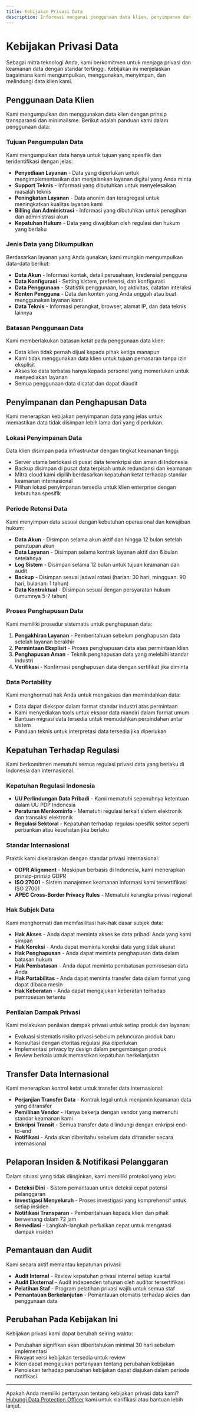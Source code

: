 ```yaml
---
title: Kebijakan Privasi Data
description: Informasi mengenai penggunaan data klien, penyimpanan dan penghapusan data, serta kepatuhan terhadap regulasi privasi yang berlaku
---
```


# Kebijakan Privasi Data

Sebagai mitra teknologi Anda, kami berkomitmen untuk menjaga privasi dan keamanan data dengan standar tertinggi. Kebijakan ini menjelaskan bagaimana kami mengumpulkan, menggunakan, menyimpan, dan melindungi data klien kami.

## Penggunaan Data Klien

Kami mengumpulkan dan menggunakan data klien dengan prinsip transparansi dan minimalisme. Berikut adalah panduan kami dalam penggunaan data:

### Tujuan Pengumpulan Data

Kami mengumpulkan data hanya untuk tujuan yang spesifik dan teridentifikasi dengan jelas:

- **Penyediaan Layanan** - Data yang diperlukan untuk mengimplementasikan dan menjalankan layanan digital yang Anda minta
- **Support Teknis** - Informasi yang dibutuhkan untuk menyelesaikan masalah teknis
- **Peningkatan Layanan** - Data anonim dan teragregasi untuk meningkatkan kualitas layanan kami
- **Billing dan Administrasi** - Informasi yang dibutuhkan untuk penagihan dan administrasi akun
- **Kepatuhan Hukum** - Data yang diwajibkan oleh regulasi dan hukum yang berlaku

### Jenis Data yang Dikumpulkan

Berdasarkan layanan yang Anda gunakan, kami mungkin mengumpulkan data-data berikut:

- **Data Akun** - Informasi kontak, detail perusahaan, kredensial pengguna
- **Data Konfigurasi** - Setting sistem, preferensi, dan konfigurasi
- **Data Penggunaan** - Statistik penggunaan, log aktivitas, catatan interaksi 
- **Konten Pengguna** - Data dan konten yang Anda unggah atau buat menggunakan layanan kami
- **Data Teknis** - Informasi perangkat, browser, alamat IP, dan data teknis lainnya

### Batasan Penggunaan Data

Kami memberlakukan batasan ketat pada penggunaan data klien:

- Data klien tidak pernah dijual kepada pihak ketiga manapun
- Kami tidak menggunakan data klien untuk tujuan pemasaran tanpa izin eksplisit
- Akses ke data terbatas hanya kepada personel yang memerlukan untuk menyediakan layanan
- Semua penggunaan data dicatat dan dapat diaudit

## Penyimpanan dan Penghapusan Data

Kami menerapkan kebijakan penyimpanan data yang jelas untuk memastikan data tidak disimpan lebih lama dari yang diperlukan.

### Lokasi Penyimpanan Data

Data klien disimpan pada infrastruktur dengan tingkat keamanan tinggi:

- Server utama berlokasi di pusat data terenkripsi dan aman di Indonesia
- Backup disimpan di pusat data terpisah untuk redundansi dan keamanan
- Mitra cloud kami dipilih berdasarkan kepatuhan ketat terhadap standar keamanan internasional
- Pilihan lokasi penyimpanan tersedia untuk klien enterprise dengan kebutuhan spesifik

### Periode Retensi Data

Kami menyimpan data sesuai dengan kebutuhan operasional dan kewajiban hukum:

- **Data Akun** - Disimpan selama akun aktif dan hingga 12 bulan setelah penutupan akun
- **Data Layanan** - Disimpan selama kontrak layanan aktif dan 6 bulan setelahnya
- **Log Sistem** - Disimpan selama 12 bulan untuk tujuan keamanan dan audit
- **Backup** - Disimpan sesuai jadwal rotasi (harian: 30 hari, mingguan: 90 hari, bulanan: 1 tahun)
- **Data Kontraktual** - Disimpan sesuai dengan persyaratan hukum (umumnya 5-7 tahun)

### Proses Penghapusan Data

Kami memiliki prosedur sistematis untuk penghapusan data:

1. **Pengakhiran Layanan** - Pemberitahuan sebelum penghapusan data setelah layanan berakhir
2. **Permintaan Eksplisit** - Proses penghapusan data atas permintaan klien
3. **Penghapusan Aman** - Teknik penghapusan data yang melebihi standar industri
4. **Verifikasi** - Konfirmasi penghapusan data dengan sertifikat jika diminta

### Data Portability

Kami menghormati hak Anda untuk mengakses dan memindahkan data:

- Data dapat diekspor dalam format standar industri atas permintaan
- Kami menyediakan tools untuk ekspor data mandiri dalam format umum
- Bantuan migrasi data tersedia untuk memudahkan perpindahan antar sistem
- Panduan teknis untuk interpretasi data tersedia jika diperlukan

## Kepatuhan Terhadap Regulasi

Kami berkomitmen mematuhi semua regulasi privasi data yang berlaku di Indonesia dan internasional.

### Kepatuhan Regulasi Indonesia

- **UU Perlindungan Data Pribadi** - Kami mematuhi sepenuhnya ketentuan dalam UU PDP Indonesia
- **Peraturan Menkominfo** - Mematuhi regulasi terkait sistem elektronik dan transaksi elektronik
- **Regulasi Sektoral** - Kepatuhan terhadap regulasi spesifik sektor seperti perbankan atau kesehatan jika berlaku

### Standar Internasional

Praktik kami diselaraskan dengan standar privasi internasional:

- **GDPR Alignment** - Meskipun berbasis di Indonesia, kami menerapkan prinsip-prinsip GDPR
- **ISO 27001** - Sistem manajemen keamanan informasi kami tersertifikasi ISO 27001
- **APEC Cross-Border Privacy Rules** - Mematuhi kerangka privasi regional

### Hak Subjek Data

Kami menghormati dan memfasilitasi hak-hak dasar subjek data:

- **Hak Akses** - Anda dapat meminta akses ke data pribadi Anda yang kami simpan
- **Hak Koreksi** - Anda dapat meminta koreksi data yang tidak akurat
- **Hak Penghapusan** - Anda dapat meminta penghapusan data dalam batasan hukum
- **Hak Pembatasan** - Anda dapat meminta pembatasan pemrosesan data Anda
- **Hak Portabilitas** - Anda dapat meminta transfer data dalam format yang dapat dibaca mesin
- **Hak Keberatan** - Anda dapat mengajukan keberatan terhadap pemrosesan tertentu

### Penilaian Dampak Privasi

Kami melakukan penilaian dampak privasi untuk setiap produk dan layanan:

- Evaluasi sistematis risiko privasi sebelum peluncuran produk baru
- Konsultasi dengan otoritas regulasi jika diperlukan
- Implementasi privacy by design dalam pengembangan produk
- Review berkala untuk memastikan kepatuhan berkelanjutan

## Transfer Data Internasional

Kami menerapkan kontrol ketat untuk transfer data internasional:

- **Perjanjian Transfer Data** - Kontrak legal untuk menjamin keamanan data yang ditransfer
- **Pemilihan Vendor** - Hanya bekerja dengan vendor yang memenuhi standar keamanan kami
- **Enkripsi Transit** - Semua transfer data dilindungi dengan enkripsi end-to-end
- **Notifikasi** - Anda akan diberitahu sebelum data ditransfer secara internasional

## Pelaporan Insiden & Notifikasi Pelanggaran

Dalam situasi yang tidak diinginkan, kami memiliki protokol yang jelas:

- **Deteksi Dini** - Sistem pemantauan untuk deteksi cepat potensi pelanggaran
- **Investigasi Menyeluruh** - Proses investigasi yang komprehensif untuk setiap insiden
- **Notifikasi Transparan** - Pemberitahuan kepada klien dan pihak berwenang dalam 72 jam
- **Remediasi** - Langkah-langkah perbaikan cepat untuk mengatasi dampak insiden

## Pemantauan dan Audit

Kami secara aktif memantau kepatuhan privasi:

- **Audit Internal** - Review kepatuhan privasi internal setiap kuartal
- **Audit Eksternal** - Audit independen tahunan oleh auditor tersertifikasi
- **Pelatihan Staf** - Program pelatihan privasi wajib untuk semua staf
- **Pemantauan Berkelanjutan** - Pemantauan otomatis terhadap akses dan penggunaan data

## Perubahan Pada Kebijakan Ini

Kebijakan privasi kami dapat berubah seiring waktu:

- Perubahan signifikan akan diberitahukan minimal 30 hari sebelum implementasi
- Riwayat versi kebijakan tersedia untuk review
- Klien dapat mengajukan pertanyaan tentang perubahan kebijakan
- Penolakan terhadap perubahan kebijakan dapat diajukan dalam periode notifikasi

---

Apakah Anda memiliki pertanyaan tentang kebijakan privasi data kami? [Hubungi Data Protection Officer](#) kami untuk klarifikasi atau bantuan lebih lanjut.
